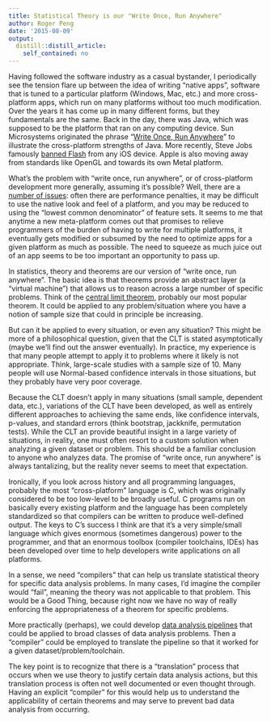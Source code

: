 ```yaml
---
title: Statistical Theory is our "Write Once, Run Anywhere"
author: Roger Peng
date: '2015-08-09'
output:
  distill::distill_article:
    self_contained: no
---
```


Having followed the software industry as a casual bystander, I periodically see the tension flare up between the idea of writing "native apps", software that is tuned to a particular platform (Windows, Mac, etc.) and more cross-platform apps, which run on many platforms without too much modification. Over the years it has come up in many different forms, but they fundamentals are the same. Back in the day, there was Java, which was supposed to be the platform that ran on any computing device. Sun Microsystems originated the phrase "[Write Once, Run Anywhere](https://en.wikipedia.org/wiki/Write_once,_run_anywhere)" to illustrate the cross-platform strengths of Java. More recently, Steve Jobs famously [banned Flash](https://www.apple.com/hotnews/thoughts-on-flash/) from any iOS device. Apple is also moving away from standards like OpenGL and towards its own Metal platform.

What's the problem with "write once, run anywhere", or of cross-platform development more generally, assuming it's possible? Well, there are a [number of issues](https://en.wikipedia.org/wiki/Cross-platform#Challenges_to_cross-platform_development): often there are performance penalties, it may be difficult to use the native look and feel of a platform, and you may be reduced to using the "lowest common denominator" of feature sets. It seems to me that anytime a new meta-platform comes out that promises to relieve programmers of the burden of having to write for multiple platforms, it eventually gets modified or subsumed by the need to optimize apps for a given platform as much as possible. The need to squeeze as much juice out of an app seems to be too important an opportunity to pass up.

In statistics, theory and theorems are our version of "write once, run anywhere". The basic idea is that theorems provide an abstract layer (a "virtual machine") that allows us to reason across a large number of specific problems. Think of the [central limit theorem](https://en.wikipedia.org/wiki/Central_limit_theorem), probably our most popular theorem. It could be applied to any problem/situation where you have a notion of sample size that could in principle be increasing.

But can it be applied to every situation, or even any situation? This might be more of a philosophical question, given that the CLT is stated asymptotically (maybe we'll find out the answer eventually). In practice, my experience is that many people attempt to apply it to problems where it likely is not appropriate. Think, large-scale studies with a sample size of 10. Many people will use Normal-based confidence intervals in those situations, but they probably have very poor coverage.

Because the CLT doesn't apply in many situations (small sample, dependent data, etc.), variations of the CLT have been developed, as well as entirely different approaches to achieving the same ends, like confidence intervals, p-values, and standard errors (think bootstrap, jackknife, permutation tests). While the CLT an provide beautiful insight in a large variety of situations, in reality, one must often resort to a custom solution when analyzing a given dataset or problem. This should be a familiar conclusion to anyone who analyzes data. The promise of "write once, run anywhere" is always tantalizing, but the reality never seems to meet that expectation.

Ironically, if you look across history and all programming languages, probably the most "cross-platform" language is C, which was originally considered to be too low-level to be broadly useful. C programs run on basically every existing platform and the language has been completely standardized so that compilers can be written to produce well-defined output. The keys to C's success I think are that it's a very simple/small language which gives enormous (sometimes dangerous) power to the programmer, and that an enormous toolbox (compiler toolchains, IDEs) has been developed over time to help developers write applications on all platforms.

In a sense, we need "compilers" that can help us translate statistical theory for specific data analysis problems. In many cases, I'd imagine the compiler would "fail", meaning the theory was not applicable to that problem. This would be a Good Thing, because right now we have no way of really enforcing the appropriateness of a theorem for specific problems.

More practically (perhaps), we could develop [data analysis pipelines](http://simplystatistics.org/2012/08/27/a-deterministic-statistical-machine/) that could be applied to broad classes of data analysis problems. Then a "compiler" could be employed to translate the pipeline so that it worked for a given dataset/problem/toolchain.

The key point is to recognize that there is a "translation" process that occurs when we use theory to justify certain data analysis actions, but this translation process is often not well documented or even thought through. Having an explicit "compiler" for this would help us to understand the applicability of certain theorems and may serve to prevent bad data analysis from occurring.
